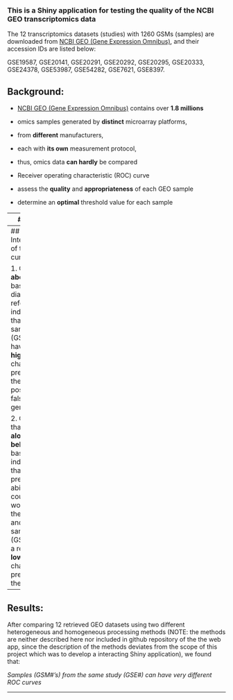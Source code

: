 

### This is a Shiny application for testing the quality of the NCBI GEO transcriptomics data

The 12 transcriptomics datasets (studies) with 1260 GSMs (samples) are downloaded from [NCBI GEO (Gene Expression Omnibus)](http://www.ncbi.nlm.nih.gov/geo/), and their accession IDs are listed below:

GSE19587, GSE20141, GSE20291, GSE20292, GSE20295, GSE20333, GSE24378, GSE53987, GSE54282, GSE7621, GSE8397.


## Background:

* [NCBI GEO (Gene Expression Omnibus)](http://www.ncbi.nlm.nih.gov/geo/)
contains over **1.8 millions**
 + omics samples
generated by **distinct** microarray platforms, 
 + from **different** manufacturers, 
 + each with **its own** measurement protocol, 
 + thus, omics data **can hardly** be compared 

* Receiver operating characteristic (ROC) curve
 + assess the **quality** and **appropriateness** of each GEO sample 
 + determine an **optimal** threshold value for each sample

---
## Input:

1. select one or multiple GEO accession IDs from the list: GSE19587, GSE20141, GSE20291, GSE20292, GSE20295, GSE20333, GSE24378, GSE53987, GSE54282, GSE7621, GSE8397"). The twelve transcriptomics datasets are downloaded from NCBI geo database


2. provide a list of context-related manual curation (a default list is already provided)
  + ~150 active genes
  + ~40 inactive genes
  
  

---
## Interpretation of the ROC curves:


1. Curves **above** the baseline (the diagonal reference) indicates that, the samples (GSMs) can have a **higher** chance of predicting the true positive and false positive genes.

2. Curves that fall **along or below** the baseline indicates that, their predicting abilities could be worse than the random, and thus the samples (GSMs) have a relatively **lower** chance of predicting the genes.


---
## Results:

After comparing 12 retrieved GEO datasets using two different heterogeneous and homogeneous processing methods (NOTE: the methods are neither described here nor included in github repository of the the web app, since the description of the methods deviates from the scope of this project which was to develop a interacting Shiny application), we found that: 

*Samples (GSM#’s) from the same study (GSE#) can have very different ROC curves*

---
